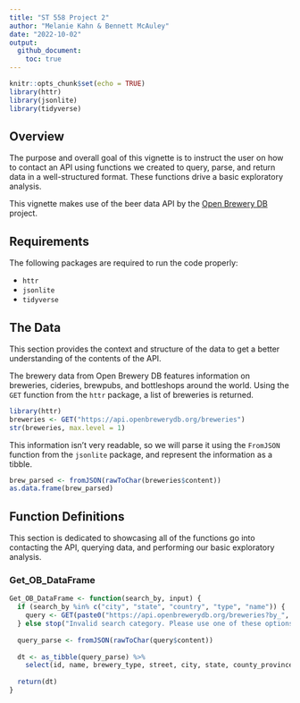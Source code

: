 ```yaml
---
title: "ST 558 Project 2"
author: "Melanie Kahn & Bennett McAuley"
date: "2022-10-02"
output:
  github_document:
    toc: true
---
```


```r
knitr::opts_chunk$set(echo = TRUE)
library(httr)
library(jsonlite)
library(tidyverse)
```


## Overview

The purpose and overall goal of this vignette is to instruct the user on how to contact an API using functions we created to query, parse, and return data in a well-structured format. These functions drive a basic exploratory analysis.

This vignette makes use of the beer data API by the [Open Brewery DB](https://www.openbrewerydb.org/faq) project.

## Requirements

The following packages are required to run the code properly:

- `httr`
- `jsonlite`
- `tidyverse`

## The Data

This section provides the context and structure of the data to get a better understanding of the contents of the API.

The brewery data from Open Brewery DB features information on breweries, cideries, brewpubs, and bottleshops around the world. Using the `GET` function from the `httr` package, a list of breweries is returned.

```r
library(httr)
breweries <- GET("https://api.openbrewerydb.org/breweries")
str(breweries, max.level = 1)
```

This information isn't very readable, so we will parse it using the `FromJSON` function from the `jsonlite` package, and represent the information as a tibble.

```r
brew_parsed <- fromJSON(rawToChar(breweries$content))
as.data.frame(brew_parsed)
```


## Function Definitions

This section is dedicated to showcasing all of the functions go into contacting the API, querying data, and performing our basic exploratory analysis.

### Get_OB_DataFrame


```r
Get_OB_DataFrame <- function(search_by, input) {
  if (search_by %in% c("city", "state", "country", "type", "name")) {
    query <- GET(paste0("https://api.openbrewerydb.org/breweries?by_", search_by, "=", input))
  } else stop("Invalid search category. Please use one of these options: 'city', 'state', 'country', 'type' or 'name'.")
  
  query_parse <- fromJSON(rawToChar(query$content))
  
  dt <- as_tibble(query_parse) %>%
    select(id, name, brewery_type, street, city, state, county_province, country)
  
  return(dt)
}
```

